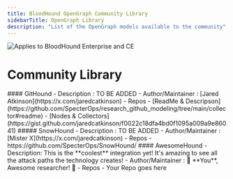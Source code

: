 ```yaml
---
title: BloodHound OpenGraph Community Library
sidebarTitle: OpenGraph Library
description: "List of the OpenGraph models available to the community"
---
```


<img noZoom src="/assets/enterprise-AND-community-edition-pill-tag.svg" alt="Applies to BloodHound Enterprise and CE"/>

# Community Library

<AccordionGroup>
<Accordion title="GitHub">
#### GitHound
- Description : TO BE ADDED
- Author/Maintainer : [Jared Atkinson](https://x.com/jaredcatkinson)
- Repos
    - [ReadMe & Descripson](https://github.com/SpecterOps/research_github_modeling/tree/main/collector#readme)
    - [Nodes & Collectors](https://gist.github.com/jaredcatkinson/f0022c18dfa4bd0f1095a009a9e86041)


</Accordion>
<Accordion title="Snowflake">
##### SnowHound
- Description : TO BE ADDED
- Author/Maintainer : [Mister X](https://x.com/jaredcatkinson)
- Repos
    - https://github.com/SpecterOps/SnowHound/
</Accordion>
<Accordion title="Mistery">
#### AwesomeHound
- Description: This is the **coolest** integration yet! It's amazing to see all the attack paths the technology creates!
- Author/Maintainer : 🫵 **You**, Awesome researcher! 🫵
- Repos
    - Your Repo goes here

</Accordion>
</AccordionGroup>
